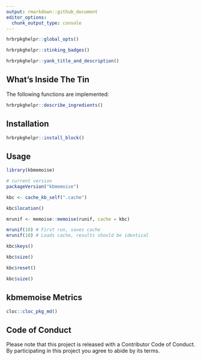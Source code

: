```yaml
---
output: rmarkdown::github_document
editor_options: 
  chunk_output_type: console
---
```

```r
hrbrpkghelpr::global_opts()
```

```r
hrbrpkghelpr::stinking_badges()
```

```r
hrbrpkghelpr::yank_title_and_description()
```

## What's Inside The Tin

The following functions are implemented:

```r
hrbrpkghelpr::describe_ingredients()
```

## Installation

```r
hrbrpkghelpr::install_block()
```

## Usage

```r
library(kbmemoise)

# current version
packageVersion("kbmemoise")

```

```r
kbc <- cache_kb_self(".cache")

kbc$location()

mrunif <- memoise::memoise(runif, cache = kbc)

mrunif(10) # First run, saves cache
mrunif(10) # Loads cache, results should be identical

kbc$keys()

kbc$size()

kbc$reset()

kbc$size()
```

## kbmemoise Metrics

```r
cloc::cloc_pkg_md()
```

## Code of Conduct

Please note that this project is released with a Contributor Code of Conduct. 
By participating in this project you agree to abide by its terms.
